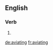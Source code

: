 
==English==

===Verb===
{{head|en}}

# {{present participle of|aviate}}

[[de:aviating]]
[[fr:aviating]]